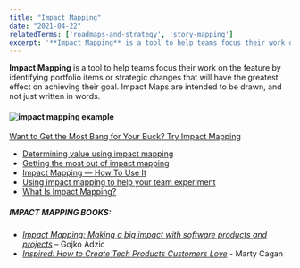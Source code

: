 ```yaml
---
title: "Impact Mapping"
date: "2021-04-22"
relatedTerms: ['roadmaps-and-strategy', 'story-mapping']
excerpt: '**Impact Mapping** is a tool to help teams focus their work on the feature by identifying'
---
```


**Impact Mapping** is a tool to help teams focus their work on the feature by identifying portfolio items or strategic changes that will have the greatest effect on achieving their goal. Impact Maps are intended to be drawn, and not just written in words.

#### ![impact mapping example](src/content/glossary/impact-mapping/images/impact-mapping-WSOBS-example3.png)

[Want to Get the Most Bang for Your Buck? Try Impact Mapping](/blog/to-get-bang-for-your-buck-try-impact-mapping)

<HighlightBox heading="Resource Links" variant="resourceLinks">

- [Determining value using impact mapping](https://medium.com/@MagnusDahlgren/determining-value-using-impact-mapping-e5c3216f66c2)
- [Getting the most out of impact mapping](https://www.infoq.com/articles/most-impact-mapping)
- [Impact Mapping — How To Use It](https://www.plays-in-business.com/impact-mapping/)
- [Using impact mapping to help your team experiment](https://opensource.com/open-organization/17/6/experiment-impact-mapping)
- [What Is Impact Mapping?](https://insideproduct.co/impact-mapping/)

##### IMPACT MAPPING BOOKS:

- [_Impact Mapping: Making a big impact with software products and projects_](https://www.impactmapping.org/book.html) – Gojko Adzic
- [_Inspired: How to Create Tech Products Customers Love_](https://www.amazon.com/INSPIRED-Create-Tech-Products-Customers/dp/1119387507/&tag=notesfromatoo-20/) - Marty Cagan

</HighlightBox>
